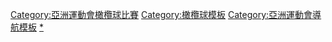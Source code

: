 {{Navbox
|name = 亞洲運動會橄欖球比賽
|title = [[亞洲運動會橄欖球比賽]]
| state = {{{state|autocollapse}}}
|listclass = hlist

|imageleft = [[Image:Rugby union pictogram.svg|50px]]
|liststyle = padding-right:50px
|list1= 
* [[1998年亞洲運動會橄欖球比賽|1998]]
* [[2002年亞洲運動會橄欖球比賽|2002]]
* [[2006年亞洲運動會七人制橄欖球比賽|2006]]
* [[2010年亞洲運動會七人制橄欖球比賽|2010]]
* [[2014年亞洲運動會七人制橄欖球比賽|2014]]
* [[2018年亞洲運動會七人制橄欖球比賽|2018]]
}}<includeonly>[[Category:亞洲運動會橄欖球比賽]]</includeonly><noinclude>
[[Category:橄欖球模板]]
[[Category:亞洲運動會導航模板]]
[[Category:亞洲運動會橄欖球比賽|*]]
</noinclude>
